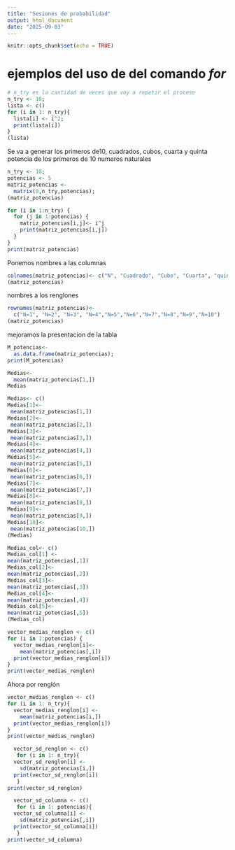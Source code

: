 ---
title: "Sesiones de probabilidad"
output: html_document
date: "2025-09-03"
---

```{r setup, include=FALSE}
knitr::opts_chunk$set(echo = TRUE)
```

# ejemplos del uso de del comando *for*

```{r}
# n_try es la cantidad de veces que voy a repetir el proceso
n_try <- 10;
lista <- c()
for (i in 1: n_try){
  lista[i] <- i^2;
  print(lista[i])
}
(lista)
```


Se va a generar los primeros de10, cuadrados, cubos, cuarta y quinta potencia de los primeros de 10 numeros naturales
```{r}
n_try <- 10;
potencias <- 5
matriz_potencias <-
  matrix(0,n_try,potencias);
(matriz_potencias)
```

```{r}
for (i in 1:n_try) {
  for (j in 1:potencias) {
    matriz_potencias[i,j]<- i^j
    print(matriz_potencias[i,j])
  }
}
print(matriz_potencias)
```
Ponemos nombres a las columnas

```{r}
colnames(matriz_potencias)<- c("N", "Cuadrado", "Cubo", "Cuarta", "quinta")
(matriz_potencias)

```

nombres a los renglones

```{r}
rownames(matriz_potencias)<-
  c("N=1", "N=2", "N=3", "N=4","N=5","N=6","N=7","N=8","N=9","N=10")
(matriz_potencias)
```
mejoramos la presentacion de la tabla
```{r}
M_potencias<-
  as.data.frame(matriz_potencias);
print(M_potencias)
```

```{r}
Medias<-
  mean(matriz_potencias[1,])
Medias
```
```{r}
Medias<- c()
Medias[1]<-
 mean(matriz_potencias[1,])
Medias[2]<-
 mean(matriz_potencias[2,])
Medias[3]<-
 mean(matriz_potencias[3,])
Medias[4]<-
 mean(matriz_potencias[4,])
Medias[5]<-
 mean(matriz_potencias[5,])
Medias[6]<-
 mean(matriz_potencias[6,])
Medias[7]<-
 mean(matriz_potencias[7,])
Medias[8]<-
 mean(matriz_potencias[8,])
Medias[9]<-
 mean(matriz_potencias[9,])
Medias[10]<-
 mean(matriz_potencias[10,])
(Medias)
```

```{r}
Medias_col<- c()
Medias_col[1] <-
mean(matriz_potencias[,1])
Medias_col[2]<-
mean(matriz_potencias[,2])
Medias_col[3]<-
mean(matriz_potencias[,3])
Medias_col[4]<-
mean(matriz_potencias[,4])
Medias_col[5]<-
mean(matriz_potencias[,5])
(Medias_col)
```

```{r}
vector_medias_renglon <- c()
for (i in 1:potencias) {
  vector_medias_renglon[i]<-
    mean(matriz_potencias[,i])
  print(vector_medias_renglon[i])
}
print(vector_medias_renglon)
```

Ahora por renglón
```{r}
vector_medias_renglon <- c()
for (i in 1: n_try){
  vector_medias_renglon[i] <-
    mean(matriz_potencias[i,])
  print(vector_medias_renglon[i])
}
print(vector_medias_renglon)
```


```{r}
  vector_sd_renglon <- c()
   for (i in 1: n_try){
  vector_sd_renglon[i] <-
    sd(matriz_potencias[i,])
  print(vector_sd_renglon[i])
   }
print(vector_sd_renglon)
```

```{r}
  vector_sd_columna <- c()
   for (i in 1: potencias){
  vector_sd_columna[i] <-
    sd(matriz_potencias[,i])
  print(vector_sd_columna[i])
   }
print(vector_sd_columna)
```
